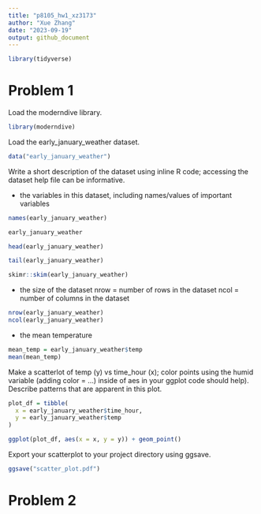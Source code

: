 ```yaml
---
title: "p8105_hw1_xz3173"
author: "Xue Zhang"
date: "2023-09-19"
output: github_document
---
```


```r
library(tidyverse)
```

# Problem 1

Load the moderndive library.

```r
library(moderndive)
```

Load the early_january_weather dataset.

```r
data("early_january_weather")
```

Write a short description of the dataset using inline R code; accessing the dataset help file can be informative. 

* the variables in this dataset, including names/values of important variables


```r
names(early_january_weather)

```

```r
early_january_weather

```

```r
head(early_january_weather)
```


```r
tail(early_january_weather)
```


```r
skimr::skim(early_january_weather)
```

* the size of the dataset
nrow = number of rows in the dataset
ncol = number of columns in the dataset

```r
nrow(early_january_weather)
ncol(early_january_weather)
```

* the mean temperature

```r
mean_temp = early_january_weather$temp
mean(mean_temp)
```


Make a scatterlot of temp (y) vs time_hour (x); color points using the humid variable (adding color = ...) inside of aes in your ggplot code should help). Describe patterns that are apparent in this plot.

```r
plot_df = tibble(
  x = early_january_weather$time_hour,
  y = early_january_weather$temp
)

ggplot(plot_df, aes(x = x, y = y)) + geom_point()
```

Export your scatterplot to your project directory using ggsave.


```r
ggsave("scatter_plot.pdf")
```

# Problem 2
